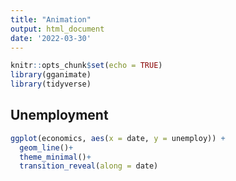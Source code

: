 ```yaml
---
title: "Animation"
output: html_document
date: '2022-03-30'
---
```


```r
knitr::opts_chunk$set(echo = TRUE)
library(gganimate)
library(tidyverse)
```

## Unemployment

```r


ggplot(economics, aes(x = date, y = unemploy)) + 
  geom_line()+
  theme_minimal()+
  transition_reveal(along = date)
```


